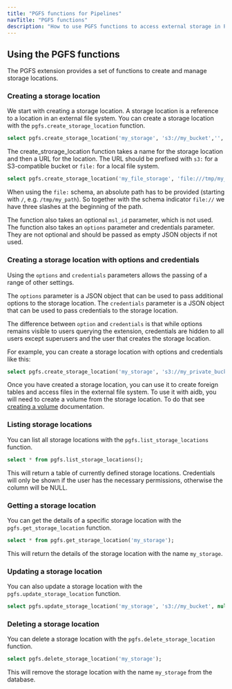 ```yaml
---
title: "PGFS functions for Pipelines"
navTitle: "PGFS functions"
description: "How to use PGFS functions to access external storage in Pipelines."
---
```


## Using the PGFS functions

The PGFS extension provides a set of functions to create and manage storage locations.

### Creating a storage location

We start with creating a storage location. A storage location is a reference to a location in an external file system. You can create a storage location with the `pgfs.create_storage_location` function.

```sql
select pgfs.create_storage_location('my_storage', 's3://my_bucket','','{}'::JSONB,'{}'::JSONB);
```

The create_strorage_location function takes a name for the storage location and then a URL for the location. The URL should be prefixed with `s3:` for a S3-compatible bucket or `file:` for a local file system.


```sql
select pgfs.create_storage_location('my_file_storage', 'file:///tmp/my_path',  NULL,  '{}'::json,    '{}'::json );
```

When using the `file:` schema, an absolute path has to be provided (starting with `/`, e.g. `/tmp/my_path`). So together with the schema indicator `file://` we have three slashes at the beginning of the path.

The function also takes an optional `msl_id` parameter, which is not used. The function also takes an  `options` parameter and credentials parameter. They are not optional and should be passed as empty JSON objects if not used.

### Creating a storage location with options and credentials

Using the `options` and `credentials` parameters allows the passing of a range of other settings.

The `options` parameter is a JSON object that can be used to pass additional options to the storage location.
The `credentials` parameter is a JSON object that can be used to pass credentials to the storage location.

The difference between `option` and `credentials` is that while options remains visible to users querying the extension, credentials are hidden to all users except superusers and the user that creates the storage location.

For example, you can create a storage location with options and credentials like this:

```sql
select pgfs.create_storage_location('my_storage', 's3://my_private_bucket', null, '{"region": "eu-west"}'::JSONB, '{"access_key_id": "youraccesskeyid", "secret_access_key":"yoursecretaccesskey"}'::JSONB);
```

Once you have created a storage location, you can use it to create foreign tables and access files in the external file system. To use it with aidb, you will need to create a volume from the storage location. To do that see [creating a volume](../retrievers/usage#creating-a-new-volume) documentation.

### Listing storage locations

You can list all storage locations with the `pgfs.list_storage_locations` function.

```sql
select * from pgfs.list_storage_locations();
```

This will return a table of currently defined storage locations. Credentials will only be shown if the user has the necessary permissions, otherwise the column will be NULL.

### Getting a storage location

You can get the details of a specific storage location with the `pgfs.get_storage_location` function.

```sql
select * from pgfs.get_storage_location('my_storage');
```

This will return the details of the storage location with the name `my_storage`.

### Updating a storage location

You can also update a storage location with the `pgfs.update_storage_location` function.

```sql
select pgfs.update_storage_location('my_storage', 's3://my_bucket', null, '{"region": "eu-west"}'
```

### Deleting a storage location

You can delete a storage location with the `pgfs.delete_storage_location` function.

```sql
select pgfs.delete_storage_location('my_storage');
```

This will remove the storage location with the name `my_storage` from the database.

